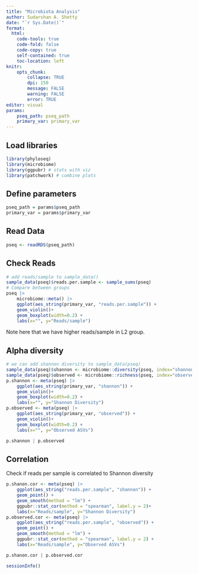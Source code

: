 ```yaml
---
title: "Microbiota Analysis"
author: Sudarshan A. Shetty
date: "`r Sys.Date()`"
format:
  html:
    code-tools: true
    code-fold: false
    code-copy: true
    self-contained: true
    toc-location: left
knitr: 
    opts_chunk: 
        collapse: TRUE
        dpi: 150
        message: FALSE
        warning: FALSE
        error: TRUE
editor: visual
params:
    pseq_path: pseq_path
    primary_var: primary_var
---
```


## Load libraries

```r
library(phyloseq)
library(microbiome)
library(ggpubr) # stats with viz
library(patchwork) # combine plots 
```

## Define parameters

```r
pseq_path = params$pseq_path
primary_var = params$primary_var
```

## Read Data

```r
pseq <- readRDS(pseq_path)
```

## Check Reads

```r
# add reads/sample to sample_data()
sample_data(pseq)$reads.per.sample <- sample_sums(pseq)
# Compare between groups
pseq |> 
    microbiome::meta() |> 
    ggplot(aes_string(primary_var, "reads.per.sample")) +
    geom_violin()+
    geom_boxplot(width=0.2) +
    labs(x="", y="Reads/sample")
```

Note here that we have higher reads/sample in L2 group.\

## Alpha diversity

```r
# we can add shannon diversity to sample_data(pseq)
sample_data(pseq)$shannon <- microbiome::diversity(pseq, index="shannon")[,1]
sample_data(pseq)$observed <- microbiome::richness(pseq, index="observed")[,1]
p.shannon <- meta(pseq) |> 
    ggplot(aes_string(primary_var, "shannon")) +
    geom_violin()+
    geom_boxplot(width=0.2) +
    labs(x="", y="Shannon Diversity")
p.observed <- meta(pseq) |> 
    ggplot(aes_string(primary_var, "observed")) +
    geom_violin()+
    geom_boxplot(width=0.2) +
    labs(x="", y="Observed ASVs")

p.shannon | p.observed
```

## Correlation

Check if reads per sample is correlated to Shannon diversity

```r
p.shanon.cor <- meta(pseq) |> 
    ggplot(aes_string("reads.per.sample", "shannon")) +
    geom_point() +
    geom_smooth(method = "lm") +
    ggpubr::stat_cor(method = "spearman", label.y = 2)+
    labs(x="Reads/sample", y="Shannon Diversity")
p.observed.cor <- meta(pseq) |> 
    ggplot(aes_string("reads.per.sample", "observed")) +
    geom_point() +
    geom_smooth(method = "lm") +
    ggpubr::stat_cor(method = "spearman", label.y = 2) +
    labs(x="Reads/sample", y="Observed ASVs")

p.shanon.cor | p.observed.cor
```


```r
sessionInfo()
```
